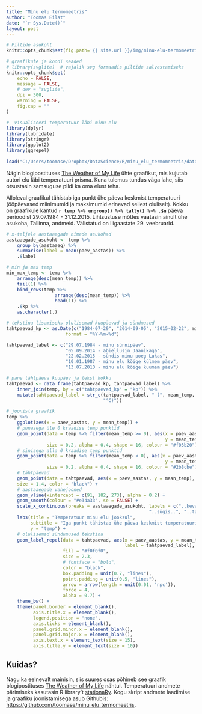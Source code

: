 ```yaml
---
title: "Minu elu termomeetris"
author: "Toomas Eilat"
date: "`r Sys.Date()`"
layout: post
---
```


```r
# Piltide asukoht
knitr::opts_chunk$set(fig.path='{{ site.url }}/img/minu-elu-termomeetris-')
```

```r
# graafikute ja koodi seaded
# library(svglite)  # vajalik svg formaadis piltide salvestamiseks
knitr::opts_chunk$set(
    echo = FALSE, 
    message = FALSE,
    # dev = "svglite",
    dpi = 300,
    warning = FALSE,
    fig.cap = ""
)
```

```r
#  visualiseeri temperatuur läbi minu elu
library(dplyr)
library(lubridate)
library(stringr)
library(ggplot2)
library(ggrepel)
 
load("C:/Users/toomase/Dropbox/DataScience/R/minu_elu_termomeetris/data/temp.Rdata")

```

Nägin blogipostituses [The Weather of My Life](http://livingwithdata.com/life_weather.html) ühte graafikut, mis kujutab autori elu läbi temperatuuri prisma. Kuna tulemus tundus väga lahe, siis otsustasin samsuguse pildi ka oma elust teha.

Alloleval graafikul tähistab iga punkt ühe päeva keskmist temperatuuri (ööpäevased miinimumid ja maksimumid erinevad sellest oluliselt). Kokku on graafikule kantud __`r temp %>% ungroup() %>% tally() %>% .$n`__ päeva perioodist 29.07.1984 - 31.12.2015. Lihtsustuse mõttes vaatasin ainult ühe asukoha, Tallinna, andmeid. Välistatud on liigaastate 29. veebruarid.

```r
# x-teljele aastaaegade nimede asukohad
aastaaegade_asukoht <- temp %>%
    group_by(aastaaeg) %>%
    summarise(label = mean(paev_aastas)) %>%
    .$label

# min ja max temp 
min_max_temp <- temp %>%
    arrange(desc(mean_temp)) %>%
    tail(1) %>%
    bind_rows(temp %>%
                  arrange(desc(mean_temp)) %>%
                  head(1)) %>%
    .$kp %>%
    as.character(.)

# tekstina lisamiseks olulisemad kuupäevad ja sündmused
tahtpaevad_kp <- as.Date(c("1984-07-29", "2014-09-05", "2015-02-22", min_max_temp), 
                      format = "%Y-%m-%d")

tahtpaevad_label <- c("29.07.1984 - minu sünnipäev",
                      "05.09.2014 - abiellusin Jaanikaga",
                      "22.02.2015 - sündis minu poeg Lukas",
                      "10.01.1987 - minu elu kõige külmem päev",
                      "13.07.2010 - minu elu kõige kuumem päev")

# pane tähtpäeva kuupäev ja tekst kokku
tahtpaevad <- data_frame(tahtpaevad_kp, tahtpaevad_label) %>%
    inner_join(temp, by = c("tahtpaevad_kp" = "kp")) %>%
    mutate(tahtpaevad_label = str_c(tahtpaevad_label, " (", mean_temp,
                                    "°C)"))

# joonista graafik
temp %>%
    ggplot(aes(x = paev_aastas, y = mean_temp)) +
    # punasega üle 0 kraadise temp punktid
    geom_point(data = temp %>% filter(mean_temp >= 0), aes(x = paev_aastas, 
                                                           y = mean_temp),
               size = 0.2, alpha = 0.4, shape = 16, colour = "#f03b20") +
    # sinisega alla 0 kraadise temp punktid
    geom_point(data = temp %>% filter(mean_temp < 0), aes(x = paev_aastas, 
                                                           y = mean_temp),
               size = 0.2, alpha = 0.4, shape = 16, colour = "#2b8cbe") +
    # tähtpäevad
    geom_point(data = tahtpaevad, aes(x = paev_aastas, y = mean_temp),
    size = 1.4, color = "black") +
    # aastaaegade vahejooned
    geom_vline(xintercept = c(91, 182, 273), alpha = 0.2) +
    geom_smooth(colour = "#e34a33", se = FALSE) +
    scale_x_continuous(breaks = aastaaegade_asukoht, labels = c("..kevad..", "..suvi..", 
                                                     "..sügis..", "..talv..")) +
    labs(title = "Temperatuur minu elu jooksul",
         subtitle = "Iga punkt tähistab ühe päeva keskmist temperatuuri Tallinnas perioodil 29.07.1984 - 31.12.2015",
         y = "temp") +
    # olulisemad sündumused tekstina
    geom_label_repel(data = tahtpaevad, aes(x = paev_aastas, y = mean_temp, 
                                            label = tahtpaevad_label), 
                     fill = "#f0f0f0",
                     size = 2.3,
                     # fontface = "bold",
                     color = "black",
                     box.padding = unit(0.7, "lines"),
                     point.padding = unit(0.5, "lines"),
                     arrow = arrow(length = unit(0.01, 'npc')),
                     force = 4,
                     alpha = 0.7) +
    theme_bw() +
    theme(panel.border = element_blank(),
          axis.title.x = element_blank(),
          legend.position = "none",
          axis.ticks = element_blank(),
          panel.grid.minor.x = element_blank(),
          panel.grid.major.x = element_blank(),
          axis.text.x = element_text(size = 15),
          axis.title.y = element_text(size = 10))
```

## Kuidas?
Nagu ka eelnevalt mainisin, siis suures osas põhineb see graafik blogipostituses [The Weather of My Life](http://livingwithdata.com/life_weather.html) nähtul. Temperatuuri andmete pärimiseks kasutasin R library't [stationaRy](https://github.com/rich-iannone/stationaRy). Kogu skript andmete laadimise ja graafiku joonistamisega asub Githubis: [https://github.com/toomase/minu_elu_termomeetris](https://github.com/toomase/minu_elu_termomeetris).